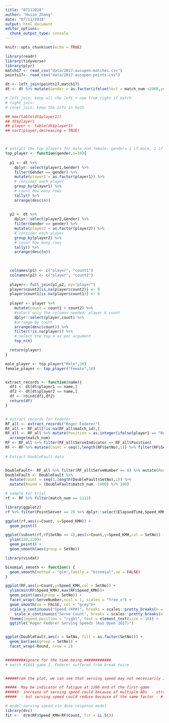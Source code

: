 ```yaml
---
title: "07112018"
author: "Huize Zhang"
date: "07/11/2018"
output: html_document
editor_options: 
  chunk_output_type: console
---
```


```r
knitr::opts_chunk$set(echo = TRUE)
```

```r
library(readr)
library(tidyverse)
library(plyr)
match17 <- read_csv("data/2017-ausopen-matches.csv")
points17<- read_csv("data/2017-ausopen-points.csv")

dt <- left_join(points17,match17)
dt <- dt %>% mutate(Gender = as.factor(ifelse(test = match_num <2000,yes = 'Male',no = 'Female')))

# left_join: keep all the left + new from right if match 
# right_join:
# inner_join: keep the info in both 

## max(table(dt$player1))
## dt$player1
## player <- table(dt$player1)
## sort(player,decreasing = TRUE)



# extract the top players for male and female: gender= 1 if male, 2 if female
top_player <- function(gender,n=10){
  
  p1 <- dt %>% 
    dplyr::select(player1,Gender) %>% 
    filter(Gender == gender) %>% 
    mutate(player1 = as.factor(player1)) %>% 
    # consider each player
    group_by(player1) %>% 
    # count how many rows
    tally() %>%
    arrange(desc(n))
  
    
  p2 <- dt %>% 
    dplyr::select(player2,Gender) %>% 
    filter(Gender == gender) %>% 
    mutate(player2 = as.factor(player2)) %>% 
    # consider each player
    group_by(player2) %>% 
    # count how many rows
    tally() %>%
    arrange(desc(n))
    
    

  colnames(p1) <- c("player", "count1")
  colnames(p2) <- c("player", "count2")
  
  player<- full_join(p1,p2, by="player")
  player$count2[is.na(player$count2)] <- 0
  player$count1[is.na(player$count1)] <- 0
  
  player <- player %>% 
    mutate(count = count1 + count2) %>% 
    #select only the columns needed: player & count
    dplyr::select(player,count) %>% 
    #arrange by count
    arrange(desc(count)) %>% 
    filter(!is.na(player)) %>%   
    # select the top n as per argument 
    top_n(n)

  return(player)
}

male_player <- top_player("Male",20)
female_player <- top_player("Female",10)


extract_records <- function(name){
  df1 <- dt[dt$player1 == name,]
  df2 <- dt[dt$player2 == name,]
  df <- rbind(df1,df2)
  return(df)
}


# extract records for Federer
RF_all <- extract_records("Roger Federer")
RF_all <- RF_all[!is.na(RF_all$match_id),]
RF_all <- RF_all %>% mutate(Position = as.integer(ifelse(player1 == "Roger Federer", 1,2))) %>% 
  arrange(match_num)
RF <- RF_all %>% filter(RF_all$ServeIndicator == RF_all$Position)
RF <- RF %>% mutate(Count = seq(1,length(RF$SetNo),1)) %>% filter(RF$ServeNumber != 0)
  
# Extract DoubleFault data


DoubleFault<- RF_all %>% filter(RF_all$ServeNumber == 0) %>% mutate(Round = )
DoubleFault <- DoubleFault %>% 
  mutate(Count = seq(1,length(DoubleFault$SetNo),1)) %>% 
  mutate(Round = (DoubleFault$match_num -1000) %/% 100)

```

```r
# sample for trial
rf <- RF %>% filter(match_num == 1112)

library(ggplot2)
rf %>% filter(PointServer == 2) %>% dplyr::select(ElapsedTime,Speed_KMH) %>% plot()

ggplot(rf,aes(x=Count, y=Speed_KMH)) + 
  geom_point() 

ggplot(subset(rf,rf$SetNo == 4),aes(x=Count,y=Speed_KMH,col = SetNo)) +
  ylim(120,220)+
  geom_point() +
  geom_smooth(aes(group = SetNo))  


```




```r
library(visdat)

binomial_smooth <- function() {
  geom_smooth(method = "glm",family = "binomial",se = FALSE)
}

ggplot(RF,aes(x=Count,y=Speed_KMH,col = SetNo)) +
  ylim(min(RF$Speed_KMH),max(RF$Speed_KMH))+
  geom_point(aes(group = SetNo)) +
  facet_wrap(~ServeNumber,ncol = 1, scales = "free_x") + 
  geom_smooth(se = FALSE, col = "grey")+ 
  scale_y_continuous("Speed (KPH)", breaks = scales::pretty_breaks(n = 10)) +
	scale_x_continuous("Serve Count", breaks = scales::pretty_breaks(n = 10)) + 
  theme(legend.position = "right", text = element_text(size = 16)) + 
  ggtitle("Roger Federer Serving Speeds (Aus Open 2017)")


ggplot(DoubleFault,aes(x = SetNo, fill = as.factor(SetNo))) +
  geom_bar(aes(group = SetNo)) +
  facet_wrap(~Round, nrow = 2)
  

#########ignore for the time being ############
# match #1601 game 3, Federer suffered from break twice  


#####From the plot, we can see that serving speed may not necessarily indicate whether Federer is fatigue or not. In the third game of the 4th round (match #1402), Federer won consecutively 6 games against Nishikori and finished at 6:1. From the plot, his serve speed reduced from approximately 185 KMH to 165 KMH. This reduction of speed can be viewed as a strategy to save energy when Federer broke two serving games of Nishikori. Similar behaviour is also shown in match #1112, game 3,  match #1402, game 3. 

#####- May be indicator of fatigue at 1206 end of the first game 
#####3- increase of serving speed could because of multiple ADs  - strategy # 1303 game 3 (the inflection point)
#####  - but serving speed could reduce because of the same factor - # 1402, game 3 

```


```r
# model serving speed via dose-response model 
library(drc)
fit <-  drm(RF$Speed_KMH~RF$Count, fct = LL.5())


```


